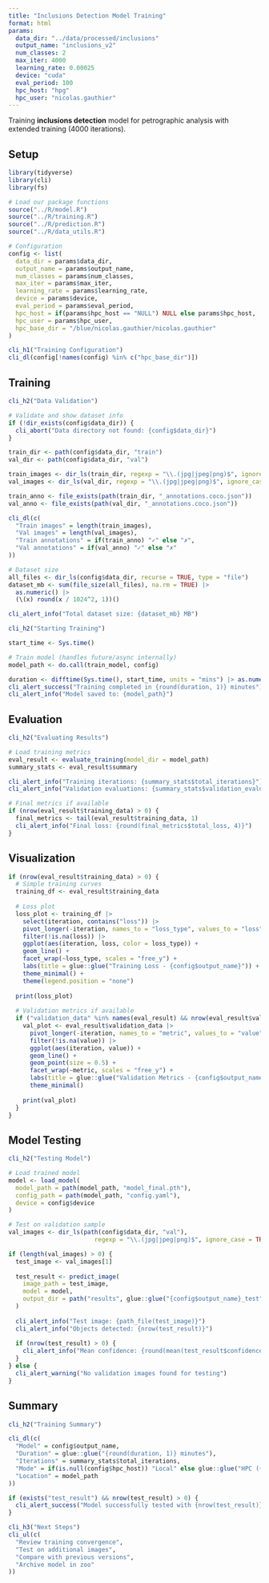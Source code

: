 ```yaml
---
title: "Inclusions Detection Model Training"
format: html
params:
  data_dir: "../data/processed/inclusions"
  output_name: "inclusions_v2"
  num_classes: 2
  max_iter: 4000
  learning_rate: 0.00025
  device: "cuda"
  eval_period: 100
  hpc_host: "hpg"
  hpc_user: "nicolas.gauthier"
---
```


Training **inclusions detection** model for petrographic analysis with extended training (4000 iterations).

## Setup

```r
library(tidyverse)
library(cli)
library(fs)

# Load our package functions
source("../R/model.R")
source("../R/training.R") 
source("../R/prediction.R")
source("../R/data_utils.R")

# Configuration
config <- list(
  data_dir = params$data_dir,
  output_name = params$output_name,
  num_classes = params$num_classes,
  max_iter = params$max_iter,
  learning_rate = params$learning_rate,
  device = params$device,
  eval_period = params$eval_period,
  hpc_host = if(params$hpc_host == "NULL") NULL else params$hpc_host,
  hpc_user = params$hpc_user,
  hpc_base_dir = "/blue/nicolas.gauthier/nicolas.gauthier"
)

cli_h1("Training Configuration")
cli_dl(config[!names(config) %in% c("hpc_base_dir")])
```

## Training

```r
cli_h2("Data Validation")

# Validate and show dataset info
if (!dir_exists(config$data_dir)) {
  cli_abort("Data directory not found: {config$data_dir}")
}

train_dir <- path(config$data_dir, "train")
val_dir <- path(config$data_dir, "val")

train_images <- dir_ls(train_dir, regexp = "\\.(jpg|jpeg|png)$", ignore_case = TRUE)
val_images <- dir_ls(val_dir, regexp = "\\.(jpg|jpeg|png)$", ignore_case = TRUE)

train_anno <- file_exists(path(train_dir, "_annotations.coco.json"))
val_anno <- file_exists(path(val_dir, "_annotations.coco.json"))

cli_dl(c(
  "Train images" = length(train_images),
  "Val images" = length(val_images), 
  "Train annotations" = if(train_anno) "✓" else "✗",
  "Val annotations" = if(val_anno) "✓" else "✗"
))

# Dataset size
all_files <- dir_ls(config$data_dir, recurse = TRUE, type = "file")
dataset_mb <- sum(file_size(all_files), na.rm = TRUE) |> 
  as.numeric() |> 
  (\(x) round(x / 1024^2, 1))()

cli_alert_info("Total dataset size: {dataset_mb} MB")

cli_h2("Starting Training")

start_time <- Sys.time()

# Train model (handles future/async internally)
model_path <- do.call(train_model, config)

duration <- difftime(Sys.time(), start_time, units = "mins") |> as.numeric()
cli_alert_success("Training completed in {round(duration, 1)} minutes")
cli_alert_info("Model saved to: {model_path}")
```

## Evaluation

```r
cli_h2("Evaluating Results")

# Load training metrics
eval_result <- evaluate_training(model_dir = model_path)
summary_stats <- eval_result$summary

cli_alert_info("Training iterations: {summary_stats$total_iterations}")
cli_alert_info("Validation evaluations: {summary_stats$validation_evaluations}")

# Final metrics if available
if (nrow(eval_result$training_data) > 0) {
  final_metrics <- tail(eval_result$training_data, 1)
  cli_alert_info("Final loss: {round(final_metrics$total_loss, 4)}")
}
```

## Visualization

```r
if (nrow(eval_result$training_data) > 0) {
  # Simple training curves
  training_df <- eval_result$training_data
  
  # Loss plot
  loss_plot <- training_df |>
    select(iteration, contains("loss")) |>
    pivot_longer(-iteration, names_to = "loss_type", values_to = "loss") |>
    filter(!is.na(loss)) |>
    ggplot(aes(iteration, loss, color = loss_type)) +
    geom_line() +
    facet_wrap(~loss_type, scales = "free_y") +
    labs(title = glue::glue("Training Loss - {config$output_name}")) +
    theme_minimal() +
    theme(legend.position = "none")
  
  print(loss_plot)
  
  # Validation metrics if available
  if ("validation_data" %in% names(eval_result) && nrow(eval_result$validation_data) > 0) {
    val_plot <- eval_result$validation_data |>
      pivot_longer(-iteration, names_to = "metric", values_to = "value") |>
      filter(!is.na(value)) |>
      ggplot(aes(iteration, value)) +
      geom_line() +
      geom_point(size = 0.5) +
      facet_wrap(~metric, scales = "free_y") +
      labs(title = glue::glue("Validation Metrics - {config$output_name}")) +
      theme_minimal()
    
    print(val_plot)
  }
}
```

## Model Testing

```r
cli_h2("Testing Model")

# Load trained model
model <- load_model(
  model_path = path(model_path, "model_final.pth"),
  config_path = path(model_path, "config.yaml"),
  device = config$device
)

# Test on validation sample
val_images <- dir_ls(path(config$data_dir, "val"), 
                        regexp = "\\.(jpg|jpeg|png)$", ignore_case = TRUE)

if (length(val_images) > 0) {
  test_image <- val_images[1]
  
  test_result <- predict_image(
    image_path = test_image,
    model = model,
    output_dir = path("results", glue::glue("{config$output_name}_test"))
  )
  
  cli_alert_info("Test image: {path_file(test_image)}")
  cli_alert_info("Objects detected: {nrow(test_result)}")
  
  if (nrow(test_result) > 0) {
    cli_alert_info("Mean confidence: {round(mean(test_result$confidence), 3)}")
  }
} else {
  cli_alert_warning("No validation images found for testing")
}
```

## Summary

```r
cli_h2("Training Summary")

cli_dl(c(
  "Model" = config$output_name,
  "Duration" = glue::glue("{round(duration, 1)} minutes"),
  "Iterations" = summary_stats$total_iterations,
  "Mode" = if(is.null(config$hpc_host)) "Local" else glue::glue("HPC ({config$hpc_host})"),
  "Location" = model_path
))

if (exists("test_result") && nrow(test_result) > 0) {
  cli_alert_success("Model successfully tested with {nrow(test_result)} detections")
}

cli_h3("Next Steps")
cli_ul(c(
  "Review training convergence",
  "Test on additional images", 
  "Compare with previous versions",
  "Archive model in zoo"
))
```